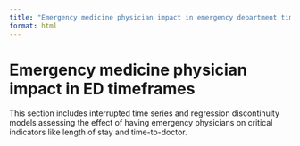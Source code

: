 ```yaml
---
title: "Emergency medicine physician impact in emergency department timeframes"
format: html
---
```


# Emergency medicine physician impact in ED timeframes

This section includes interrupted time series and regression discontinuity models assessing the effect of having emergency physicians on critical indicators like length of stay and time-to-doctor.